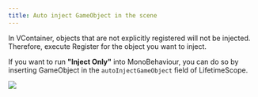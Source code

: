 ```yaml
---
title: Auto inject GameObject in the scene
---
```


In VContainer, objects that are not explicitly registered will not be injected. Therefore, execute Register for the object you want to inject.

If you want to run **"Inject Only"** into MonoBehaviour, you can do so by inserting GameObject in the `autoInjectGameObject` field of LifetimeScope.

![](./assets/screenshot_auto_inject_gameobjects.png)